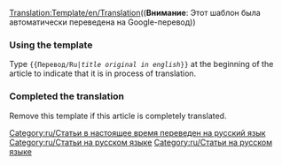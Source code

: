 <noinclude>[[Translation:Template/en/Translation]]</noinclude><noinclude>(('''Внимание''': Этот шаблон была автоматически переведена на Google-перевод))
</noinclude>{{en/Ambox| type  = style
| image = en/Translation.png
| text  = <strong>Эта статья переведена с оригинального английского текста на русский язык: <includeonly>[{{SERVER}}{{localurl:{{NAMESPACE}}:{{{1}}}|action=view}} {{{1}}}]</includeonly><noinclude>{{{1}}}</noinclude>.</strong><br/>
<p style="font-size: 90%">Пожалуйста помогите улучшить перевод. Пожалуйста используйте [[en/Wiki/Manual of Style|Руководство Стиль]] для правильно форматизации.<br/>
Вспомните что вы извлекаете это извещение когда статья была переведена правильно.</p>
}}
<includeonly>[[Category:ru/Статьи в настоящее время переведен на русский язык]][[Category:ru/Статьи на русском языке]]</includeonly><noinclude>
=== Using the template ===
Type <code><nowiki>{{</nowiki>Перевод/Ru|''title original in english''<nowiki>}}</nowiki></code> at the beginning of the article to indicate that it is in process of translation.

=== Completed the translation===
Remove this template if this article is completely translated.</noinclude>
<includeonly>[[Category:ru/Статьи на русском языке]]</includeonly>